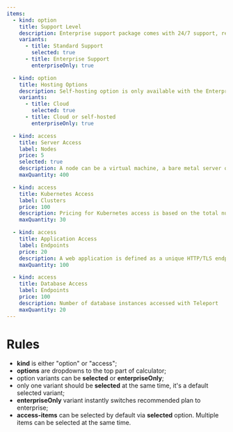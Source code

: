 ```yaml
---
items:
  - kind: option
    title: Support Level
    description: Enterprise support package comes with 24/7 support, response times SLAs and an account manager.
    variants:
      - title: Standard Support
        selected: true
      - title: Enterprise Support
        enterpriseOnly: true

  - kind: option
    title: Hosting Options
    description: Self-hosting option is only available with the Enterprise plan
    variants:
      - title: Cloud
        selected: true
      - title: Cloud or self-hosted
        enterpriseOnly: true

  - kind: access
    title: Server Access
    label: Nodes
    price: 5
    selected: true
    description: A node can be a virtual machine, a bare metal server or any other SSH endpoint accessible via Teleport
    maxQuantity: 400

  - kind: access
    title: Kubernetes Access
    label: Clusters
    price: 100
    description: Pricing for Kubernetes access is based on the total number of clusters accessed via Teleport.
    maxQuantity: 30

  - kind: access
    title: Application Access
    label: Endpoints
    price: 20
    description: A web application is defined as a unique HTTP/TLS endpoint accessed via Teleport
    maxQuantity: 100

  - kind: access
    title: Database Access
    label: Endpoints
    price: 100
    description: Number of database instances accessed with Teleport
    maxQuantity: 20
---
```


# Rules

- **kind** is either "option" or "access";
- **options** are dropdowns to the top part of calculator;
- option variants can be **selected** or **enterpriseOnly**;
- only one variant should be **selected** at the same time, it's a default selected variant;
- **enterpriseOnly** variant instantly switches recommended plan to enterprise;
- **access-items** can be selected by default via **selected** option. Multiple items can be selected at the same time.
